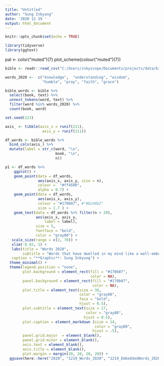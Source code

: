 ```yaml
---
title: "Untitled"
author: "Sung Inkyung"
date: '2020 12 19 '
output: html_document
---
```


```r
knitr::opts_chunk$set(echo = TRUE)
```

```r
library(tidyverse)
library(ggtext)
```
pal <- color("muted")(7)
plot_scheme(colour("muted")(7))

```r
bible <- readr::read_csv("C:/Users/inkyscope/Documents/projects/data/bible_kjv_new.csv")

```


```r
words_2020 <-  c("knowledge",  "understanding", "wisdom",
                 "humble", "pray", "faith", "grace")

bible_words <- bible %>% 
  select(book, text) %>% 
  unnest_tokens(word, text) %>% 
  filter(word %in% words_2020) %>% 
  count(book, word)
```


```r
set.seed(123)

axis_ <- tibble(axis_x = runif(211),
                 axis_y = runif(211))

df_words <- bible_words %>% 
  bind_cols(axis_) %>% 
  mutate(label = str_c(word, "\n",
                       book, "\n",
                       n))

p1 <- df_words %>% 
    ggplot() +
    geom_point(data = df_words, 
               aes(axis_x, axis_y, size = n), 
               colour =  "#ff4500",
               alpha = 0.7) +
    geom_point(data = df_words, 
               aes(axis_x, axis_y), 
               colour = "#170b07", #"#b2d4b2"
               size = 1.7 ) +
    geom_text(data = df_words %>% filter(n > 20),
              aes(axis_x, axis_y, 
                  label = label),
              size = 5, 
              fontface = "bold",
              color = "gray80") +
   scale_size(range = c(2, 70)) +
   xlim(-0.02, 1) +
   labs(title = "Words 2020",
        subtitle = "Words that have dwelled in my mind like a well-embedded nail while listening to the Bible audio throughout 2020",
   caption = "**Graphic**: Sung Inkyung") +
  theme_minimal() +
  theme(legend.position = "none",
        plot.background = element_rect(fill = "#170b07",
                                       color = NA),
        panel.background = element_rect(fill = "#170b07",
                                        color = NA),
        plot.title = element_text(size = 36,
                                  color = "gray80",
                                  face = "bold",
                                  hjust = 0.5),
        plot.subtitle = element_text(size = 17, 
                                     color = "gray80",
                                    hjust = 0.5),
        plot.caption = element_markdown (size = 14,
                                         color = "gray80",
                                        hjust = .5),
        panel.grid.major  = element_blank(),
        panel.grid.minor = element_blank(),
        axis.text = element_blank(),
        axis.title = element_blank(),
        plot.margin = margin(20, 20, 20, 20)) +
  ggsave(here::here("2020", "1219_Words_2020", "1219_EmbeddedWords_2020.png"), width = 34, height = 38, units = "cm")
    
```

